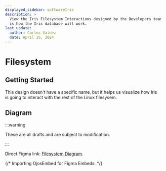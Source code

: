 ```yaml
---
displayed_sidebar: softwareIris
description: >
  View the Iris Filesystem Interactions designed by the Developers team. This
  is how the Iris database will work.
last_update:
  author: Carlos Valdez
  date: April 26, 2024
---
```


# Filesystem

## Getting Started

This design doesn't have a specific name, but it helps us visualize how Iris is
going to interact with the rest of the Linux filesysem.

## Diagram

:::warning

These are all drafts and are subject to modification.

:::

Direct Figma link: [Filesystem Diagram](https://www.figma.com/file/AP7wYXXXBpkmxwcPIwJC3h/).

{/* Importing OjosEmbed for Figma Embeds. */}

<OjosEmbed
	type="figma"
	url="https://www.figma.com/file/AP7wYXXXBpkmxwcPIwJC3h/"
/>
